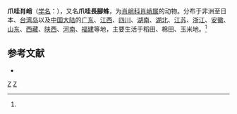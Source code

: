 {{Speciesbox
| taxon = Tetragnatha javana
| image = Tetragnatha.javana.female.2.-.tanikawa.jpg
| binomial_authority = (Thorell, 1890)<ref name='id13424'>{{cite web| url =http://www.bioinfo.cn/db05/BjdwSpecies.php?action=view&id=13424| title =爪哇肖峭| work =《中国动物物种编目数据库》| publisher =中国科学院微生物研究所| author =中国科学院动物研究所| accessdate =2009-04-28| deadurl =yes| archiveurl =https://web.archive.org/web/20160305081640/http://www.bioinfo.cn/db05/BjdwSpecies.php?action=view&id=13424| archivedate =2016-03-05}}</ref>
}}

'''爪哇肖峭'''（[[学名|学名]]：{{lang|la|''Tetragnatha javana''}}），又名'''爪哇長腳蛛'''，为[[肖峭科|肖峭科]][[肖峭属|肖峭属]]的动物。分布于非洲至日本、[[台湾岛|台湾岛]]以及[[中国大陆|中国大陆]]的[[广东|广东]]、[[江西|江西]]、[[四川|四川]]、[[湖南|湖南]]、[[湖北|湖北]]、[[江苏|江苏]]、[[浙江|浙江]]、[[安徽|安徽]]、[[山东|山东]]、[[西藏|西藏]]、[[陕西|陕西]]、[[河南|河南]]、[[福建|福建]]等地，主要生活于稻田、棉田、玉米地。<ref name='id13424'/>

== 参考文献 ==
{{reflist}}
* {{TaiBNET| zh=爪哇長腳蛛 | id=312627 | binomial=Tetragnatha javana | authority=Thorell, 1890 | var= | accessdate=2013-01-24}}

{{taxonbar}}
[[Category:_1890年描述的动物|Z]]
[[Category:肖峭属|Z]]